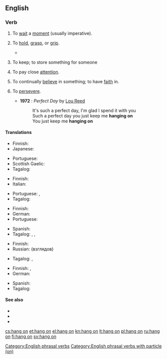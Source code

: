 ==English==

===Verb===
{{en-verb|head=[[hang]] [[on]]|hangs on|hanging on|hung on}}

# {{label|en|idiomatic}} To [[wait]] a [[moment]] (usually imperative).
#: {{ux|en|'''Hang on'''. Let me check.}}
# To [[hold]], [[grasp]], or [[grip]].
#: {{ux|en|'''Hang on''' to the handle so you don't drop it.}}
#* {{quote-book|year=1913|author={{w|Joseph C. Lincoln}}|chapter=7
|title=[http://openlibrary.org/works/OL5535161W Mr. Pratt's Patients]
|passage=Old Applegate, in the stern, just set and looked at me, and Lord James, amidship, waved both arms and kept hollering for help. I took a couple of everlasting big strokes and managed to grab hold of the skiff's rail, close to the stern. Then, for a jiffy, I '''hung on''' and fought for breath.}}
# {{label|en|idiomatic}} To keep; to store something for someone
#: {{ux|en|'''Hang on''' to my jacket until I get back.}}
# {{label|en|idiomatic}} To pay close [[attention]].
#: {{ux|en|The audience '''hangs on''' his every word.}}
# {{label|en|idiomatic}} To continually [[believe]] in something; to have [[faith]] in.
#: {{ux|en|He's got a philosophy he '''hangs on''' to.}}
# {{label|en|idiomatic}} To [[persevere]].
#: {{ux|en|Just '''hang on''' and keep going; this pain won't last forever.}}
#* '''1972''' : ''Perfect Day'' by [[w:Lou Reed|Lou Reed]]
#*: It's such a perfect day, I'm glad I spend it with you
#*: Such a perfect day you just keep me '''hanging on'''
#*: You just keep me '''hanging on'''

====Translations====
{{trans-top|wait a minute}}
* Finnish: {{t+|fi|odottaa}}
* Japanese: {{t|ja|どっこい|tr=dokkoi}}
{{trans-mid}}
* Portuguese: {{t|pt|esperar aí}}
* Scottish Gaelic: {{t|gd|dad ort}}
* Tagalog: {{t+|tl|sandali}}
{{trans-bottom}}

{{trans-top|to hold, grasp, or grip}}
* Finnish: {{t|fi|pitää kiinni}}
* Italian: {{t+|it|afferrare}}
{{trans-mid}}
* Portuguese: {{t+|pt|agarrar}}, {{t|pt|[[agarrar]]-[[se]] ([[em]])}}
* Tagalog: {{t|tl|hawak}}
{{trans-bottom}}

{{trans-top|to keep; to store something for someone}}
* Finnish: {{t+|fi|säilyttää}}
* German: {{t+|de|aufbewahren}}
* Portuguese: {{t+|pt|guardar}}
{{trans-mid}}
* Spanish: {{t+|es|guardar}}
* Tagalog: {{t|tl|pahawak}}, {{t|tl|pabantay}}, {{t|tl|patago}}
{{trans-bottom}}

{{trans-top|continually believe in something}}
* Finnish: {{t|fi|pitää kiinni}}
* Russian: {{t+|ru|приде́рживаться}} (взглядов)
{{trans-mid}}
* Tagalog: {{t|tl|magtiwala}}, {{t|tl|maniwala}}
{{trans-bottom}}

{{trans-top|persevere}}
* Finnish: {{t|fi|sinnitellä}}, {{t|fi|purra hammasta}}
* German: {{t+|de|durchhalten}}
{{trans-mid}}
* Spanish: {{t+|es|aguantar}}
* Tagalog: {{t|tl|magpakatatag}}
{{trans-bottom}}

====See also====
* {{l|en|hold}}
* {{l|en|hold on}}
* {{l|en|hold up}}

[[Category:English phrasal verbs]]
[[Category:English phrasal verbs with particle (on)]]

[[cs:hang on]]
[[et:hang on]]
[[el:hang on]]
[[kn:hang on]]
[[lt:hang on]]
[[pl:hang on]]
[[ru:hang on]]
[[fi:hang on]]
[[sv:hang on]]